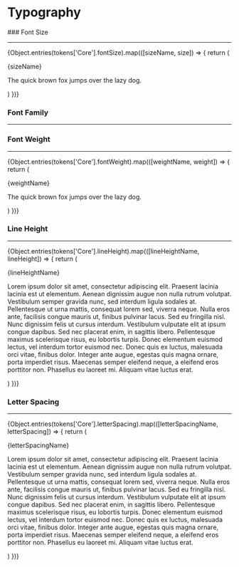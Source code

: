 
# Typography

<div>
  ### Font Size
  <hr style={{margin: '0px', backgroundColor: 'black', height: '2px' }}/>
  {Object.entries(tokens['Core'].fontSize).map(([sizeName, size]) => {
      return (
        <div style={{display: 'flex', marginTop: size.value}}>
          <p>{sizeName}</p>
          <p style={{fontSize:  size.value, margin: '0 0 0 1vw'}}>The quick brown fox jumps over the lazy dog.</p>
        </div>
      )
  })}

  ### Font Family
  <hr style={{margin: '0px', backgroundColor: 'black', height: '2px' }}/>

  ### Font Weight
  <hr style={{margin: '0px', backgroundColor: 'black', height: '2px' }}/>
    {Object.entries(tokens['Core'].fontWeight).map(([weightName, weight]) => {
      return (
        <div style={{display: 'flex', flex: 'wrap'}}>
          <p style={{fontWeight:  weight.value, minWidth: '68px' }}>{weightName}</p>
          <p style={{fontWeight:  weight.value, margin: '0 0 0 1vw'}}>The quick brown fox jumps over the lazy dog.</p>
        </div>
      )
    })}

  ### Line Height
  <hr style={{margin: '0px', backgroundColor: 'black', height: '2px' }}/>
    {Object.entries(tokens['Core'].lineHeight).map(([lineHeightName, lineHeight]) => {
      return (
        <div style={{display: 'flex', flexWrap: 'wrap', gap: '5px', marginTop: '10px'}}>
          <div>
          <p style={{lineHeight:  lineHeight.value, fontWeight: 'bold', minWidth: '176px' }}>{lineHeightName}</p>
          </div>
          <p style={{lineHeight:  lineHeight.value, margin: '0 0 0 1vw'}}>Lorem ipsum dolor sit amet, consectetur adipiscing elit. Praesent lacinia lacinia est ut elementum. Aenean dignissim augue non nulla rutrum volutpat. Vestibulum semper gravida nunc, sed interdum ligula sodales at. Pellentesque ut urna mattis, consequat lorem sed, viverra neque. Nulla eros ante, facilisis congue mauris ut, finibus pulvinar lacus. Sed eu fringilla nisl. Nunc dignissim felis ut cursus interdum. Vestibulum vulputate elit at ipsum congue dapibus. Sed nec placerat enim, in sagittis libero. Pellentesque maximus scelerisque risus, eu lobortis turpis. Donec elementum euismod lectus, vel interdum tortor euismod nec. Donec quis ex luctus, malesuada orci vitae, finibus dolor. Integer ante augue, egestas quis magna ornare, porta imperdiet risus. Maecenas semper eleifend neque, a eleifend eros porttitor non. Phasellus eu laoreet mi. Aliquam vitae luctus erat.</p>
        </div>
      )
    })}

  ### Letter Spacing
  <hr style={{margin: '0px', backgroundColor: 'black', height: '2px' }}/>
    {Object.entries(tokens['Core'].letterSpacing).map(([letterSpacingName, letterSpacing]) => {
    return (
      <div style={{display: 'flex', flexWrap: 'wrap', gap: '5px', marginTop: '10px'}}>
        <div>
        <p style={{letterSpacing:  letterSpacing.value, lineHeight: tokens['Core'].lineHeight.condensed.value , fontWeight: 'bold', minWidth: '176px' }}>{letterSpacingName}</p>
        </div>
        <p style={{letterSpacing:  letterSpacing.value, margin: '0 0 0 1vw'}}>Lorem ipsum dolor sit amet, consectetur adipiscing elit. Praesent lacinia lacinia est ut elementum. Aenean dignissim augue non nulla rutrum volutpat. Vestibulum semper gravida nunc, sed interdum ligula sodales at. Pellentesque ut urna mattis, consequat lorem sed, viverra neque. Nulla eros ante, facilisis congue mauris ut, finibus pulvinar lacus. Sed eu fringilla nisl. Nunc dignissim felis ut cursus interdum. Vestibulum vulputate elit at ipsum congue dapibus. Sed nec placerat enim, in sagittis libero. Pellentesque maximus scelerisque risus, eu lobortis turpis. Donec elementum euismod lectus, vel interdum tortor euismod nec. Donec quis ex luctus, malesuada orci vitae, finibus dolor. Integer ante augue, egestas quis magna ornare, porta imperdiet risus. Maecenas semper eleifend neque, a eleifend eros porttitor non. Phasellus eu laoreet mi. Aliquam vitae luctus erat.</p>
      </div>
    )
  })}

</div>
